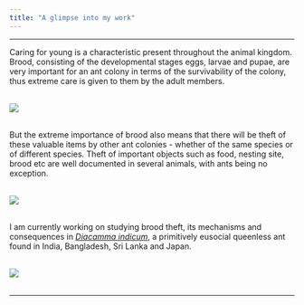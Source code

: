 ```yaml
---
title: "A glimpse into my work"
---
```


-------------------------------------

Caring for young is a characteristic present throughout the animal kingdom. Brood, consisting of the developmental stages eggs, larvae and pupae, are very important for an ant colony in terms of the survivability of the colony, thus extreme care is given to them by the adult members.<br><br>

![](images/colony.jpg)<br><br>

But the extreme importance of brood also means that there will be theft of these valuable items by other ant colonies - whether of the same species or of different species. Theft of important objects such as food, nesting site, brood etc are well documented in several animals, with ants being no exception.<br><br>

![](images/ant_larvae.jpg)<br><br>

I am currently working on studying brood theft, its mechanisms and consequences in [*Diacamma indicum*](http://www.antwiki.org/wiki/Diacamma_indicum), a primitively eusocial queenless ant found in India, Bangladesh, Sri Lanka and Japan.<br><br>

![](images/ant_pupae.jpg)<br><br>

-------------------------------------